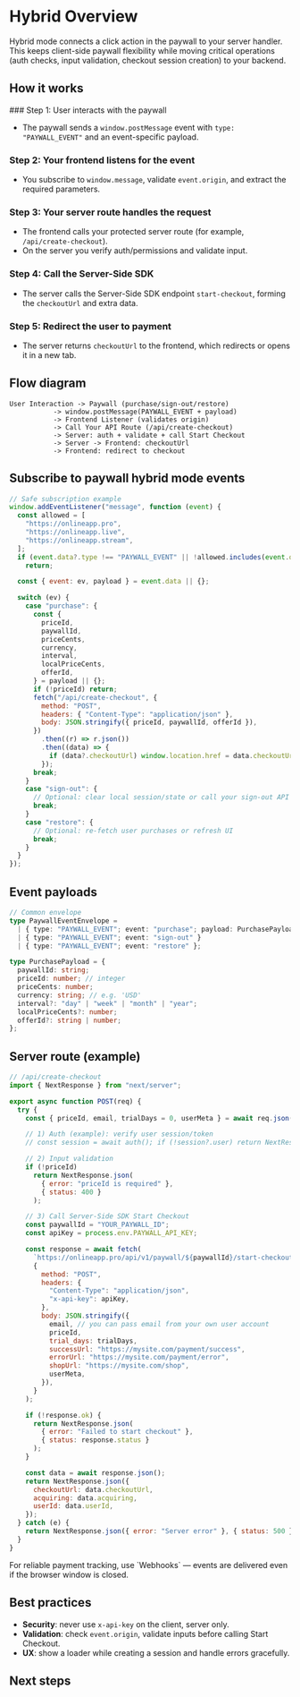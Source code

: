 
# Hybrid Overview

Hybrid mode connects a click action in the paywall to your server handler. This keeps client-side paywall flexibility while moving critical operations (auth checks, input validation, checkout session creation) to your backend.

## How it works

<Steps>
### Step 1:  User interacts with the paywall

- The paywall sends a `window.postMessage` event with `type: "PAYWALL_EVENT"` and an event-specific payload.

### Step 2: Your frontend listens for the event

- You subscribe to `window.message`, validate `event.origin`, and extract the required parameters.

### Step 3: Your server route handles the request

- The frontend calls your protected server route (for example, `/api/create-checkout`).
- On the server you verify auth/permissions and validate input.

### Step 4: Call the Server-Side SDK

- The server calls the Server-Side SDK endpoint `start-checkout`, forming the `checkoutUrl` and extra data.

### Step 5: Redirect the user to payment

- The server returns `checkoutUrl` to the frontend, which redirects or opens it in a new tab.
  </Steps>

## Flow diagram

```text
User Interaction -> Paywall (purchase/sign-out/restore)
           -> window.postMessage(PAYWALL_EVENT + payload)
           -> Frontend Listener (validates origin)
           -> Call Your API Route (/api/create-checkout)
           -> Server: auth + validate + call Start Checkout
           -> Server -> Frontend: checkoutUrl
           -> Frontend: redirect to checkout
```

## Subscribe to paywall hybrid mode events

```javascript
// Safe subscription example
window.addEventListener("message", function (event) {
  const allowed = [
    "https://onlineapp.pro",
    "https://onlineapp.live",
    "https://onlineapp.stream",
  ];
  if (event.data?.type !== "PAYWALL_EVENT" || !allowed.includes(event.origin))
    return;

  const { event: ev, payload } = event.data || {};

  switch (ev) {
    case "purchase": {
      const {
        priceId,
        paywallId,
        priceCents,
        currency,
        interval,
        localPriceCents,
        offerId,
      } = payload || {};
      if (!priceId) return;
      fetch("/api/create-checkout", {
        method: "POST",
        headers: { "Content-Type": "application/json" },
        body: JSON.stringify({ priceId, paywallId, offerId }),
      })
        .then((r) => r.json())
        .then((data) => {
          if (data?.checkoutUrl) window.location.href = data.checkoutUrl;
        });
      break;
    }
    case "sign-out": {
      // Optional: clear local session/state or call your sign-out API
      break;
    }
    case "restore": {
      // Optional: re-fetch user purchases or refresh UI
      break;
    }
  }
});
```

## Event payloads

```typescript
// Common envelope
type PaywallEventEnvelope =
  | { type: "PAYWALL_EVENT"; event: "purchase"; payload: PurchasePayload }
  | { type: "PAYWALL_EVENT"; event: "sign-out" }
  | { type: "PAYWALL_EVENT"; event: "restore" };

type PurchasePayload = {
  paywallId: string;
  priceId: number; // integer
  priceCents: number;
  currency: string; // e.g. 'USD'
  interval?: "day" | "week" | "month" | "year";
  localPriceCents?: number;
  offerId?: string | number;
};
```

## Server route (example)

```javascript
// /api/create-checkout
import { NextResponse } from "next/server";

export async function POST(req) {
  try {
    const { priceId, email, trialDays = 0, userMeta } = await req.json();

    // 1) Auth (example): verify user session/token
    // const session = await auth(); if (!session?.user) return NextResponse.json({ error: 'Unauthorized' }, { status: 401 });

    // 2) Input validation
    if (!priceId)
      return NextResponse.json(
        { error: "priceId is required" },
        { status: 400 }
      );

    // 3) Call Server-Side SDK Start Checkout
    const paywallId = "YOUR_PAYWALL_ID";
    const apiKey = process.env.PAYWALL_API_KEY;

    const response = await fetch(
      `https://onlineapp.pro/api/v1/paywall/${paywallId}/start-checkout`,
      {
        method: "POST",
        headers: {
          "Content-Type": "application/json",
          "x-api-key": apiKey,
        },
        body: JSON.stringify({
          email, // you can pass email from your own user account
          priceId,
          trial_days: trialDays,
          successUrl: "https://mysite.com/payment/success",
          errorUrl: "https://mysite.com/payment/error",
          shopUrl: "https://mysite.com/shop",
          userMeta,
        }),
      }
    );

    if (!response.ok) {
      return NextResponse.json(
        { error: "Failed to start checkout" },
        { status: response.status }
      );
    }

    const data = await response.json();
    return NextResponse.json({
      checkoutUrl: data.checkoutUrl,
      acquiring: data.acquiring,
      userId: data.userId,
    });
  } catch (e) {
    return NextResponse.json({ error: "Server error" }, { status: 500 });
  }
}
```

<Callout type="info">
  For reliable payment tracking, use `Webhooks` — events are delivered even if
  the browser window is closed.
</Callout>

## Best practices

- **Security**: never use `x-api-key` on the client, server only.
- **Validation**: check `event.origin`, validate inputs before calling Start Checkout.
- **UX**: show a loader while creating a session and handle errors gracefully.

## Next steps

<Cards>
  <Cards.Card title="Paywall Events" href="/docs-v2/paywall-api/events" />
  <Cards.Card
    title="Start Checkout (Server-Side)"
    href="/docs-v2/server-side-sdk/start-checkout"
  />
  <Cards.Card title="Webhooks" href="/docs-v2/webhooks/events" />
  <Cards.Card title="Get Prices" href="/docs-v2/server-side-sdk/get-prices" />
</Cards>
